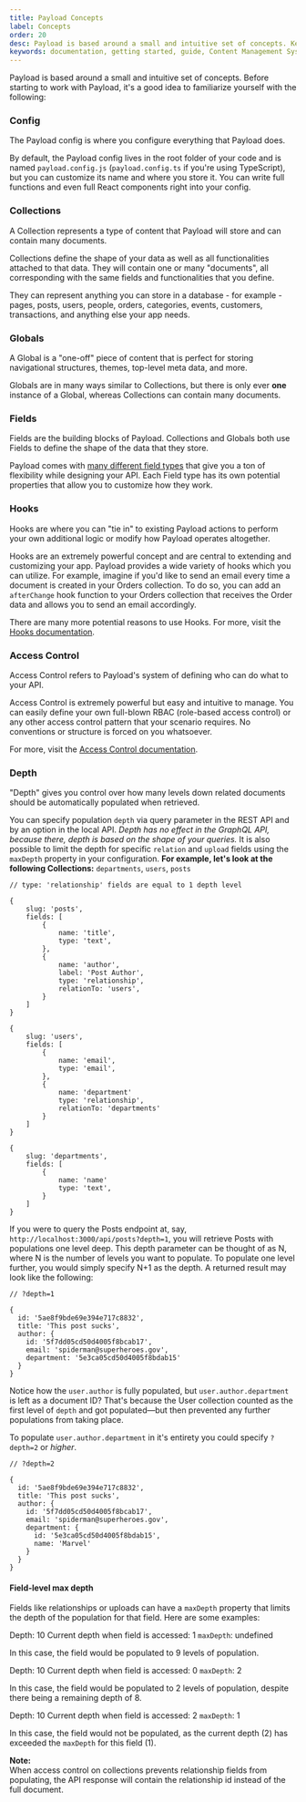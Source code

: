 ```yaml
---
title: Payload Concepts
label: Concepts
order: 20
desc: Payload is based around a small and intuitive set of concepts. Key concepts include collections, globals, fields and more.
keywords: documentation, getting started, guide, Content Management System, cms, headless, javascript, node, react, nextjs
---
```


Payload is based around a small and intuitive set of concepts. Before starting to work with Payload, it's a good idea to familiarize yourself with the following:

### Config

<Banner type="info">The Payload config is where you configure everything that Payload does.</Banner>

By default, the Payload config lives in the root folder of your code and is named `payload.config.js` (`payload.config.ts` if you're using TypeScript), but you can customize its name and where you store it. You can write full functions and even full React components right into your config.

### Collections

<Banner type="info">
  A Collection represents a type of content that Payload will store and can contain many documents.
</Banner>

Collections define the shape of your data as well as all functionalities attached to that data. They will contain one or many "documents", all corresponding with the same fields and functionalities that you define.

They can represent anything you can store in a database - for example - pages, posts, users, people, orders, categories, events, customers, transactions, and anything else your app needs.

### Globals

<Banner type="info">
  A Global is a "one-off" piece of content that is perfect for storing navigational structures,
  themes, top-level meta data, and more.
</Banner>

Globals are in many ways similar to Collections, but there is only ever **one** instance of a Global, whereas Collections can contain many documents.

### Fields

<Banner type="info">
  Fields are the building blocks of Payload. Collections and Globals both use Fields to define the
  shape of the data that they store.
</Banner>

Payload comes with [many different field types](../fields/overview) that give you a ton of flexibility while designing your API. Each Field type has its own potential properties that allow you to customize how they work.

### Hooks

<Banner type="info">
  Hooks are where you can "tie in" to existing Payload actions to perform your own additional logic
  or modify how Payload operates altogether.
</Banner>

Hooks are an extremely powerful concept and are central to extending and customizing your app. Payload provides a wide variety of hooks which you can utilize. For example, imagine if you'd like to send an email every time a document is created in your Orders collection. To do so, you can add an `afterChange` hook function to your Orders collection that receives the Order data and allows you to send an email accordingly.

There are many more potential reasons to use Hooks. For more, visit the [Hooks documentation](/docs/hooks/overview).

### Access Control

<Banner type="info">
  Access Control refers to Payload's system of defining who can do what to your API.
</Banner>

Access Control is extremely powerful but easy and intuitive to manage. You can easily define your own full-blown RBAC (role-based access control) or any other access control pattern that your scenario requires. No conventions or structure is forced on you whatsoever.

For more, visit the [Access Control documentation](/docs/access-control/overview).

### Depth

<Banner type="info">
  "Depth" gives you control over how many levels down related documents should be automatically
  populated when retrieved.
</Banner>

You can specify population `depth` via query parameter in the REST API and by an option in the local API. _Depth has no effect in the GraphQL API, because there, depth is based on the shape of your queries._
It is also possible to limit the depth for specific `relation` and `upload` fields using the `maxDepth` property in your configuration.
**For example, let's look at the following Collections:** `departments`, `users`, `posts`

```
// type: 'relationship' fields are equal to 1 depth level

{
	slug: 'posts',
	fields: [
		{
			name: 'title',
			type: 'text',
		},
		{
			name: 'author',
			label: 'Post Author',
			type: 'relationship',
			relationTo: 'users',
		}
	]
}

{
	slug: 'users',
	fields: [
		{
			name: 'email',
			type: 'email',
		},
		{
			name: 'department'
			type: 'relationship',
			relationTo: 'departments'
		}
	]
}

{
	slug: 'departments',
	fields: [
		{
			name: 'name'
			type: 'text',
		}
	]
}
```

If you were to query the Posts endpoint at, say, `http://localhost:3000/api/posts?depth=1`, you will retrieve Posts with populations one level deep. This depth parameter can be thought of as N, where N is the number of levels you want to populate. To populate one level further, you would simply specify N+1 as the depth. A returned result may look like the following:

```
// ?depth=1

{
  id: '5ae8f9bde69e394e717c8832',
  title: 'This post sucks',
  author: {
    id: '5f7dd05cd50d4005f8bcab17',
    email: 'spiderman@superheroes.gov',
    department: '5e3ca05cd50d4005f8bdab15'
  }
}
```

Notice how the `user.author` is fully populated, but `user.author.department` is left as a document ID? That's because the User collection counted as the first level of `depth` and got populated—but then prevented any further populations from taking place.

To populate `user.author.department` in it's entirety you could specify `?depth=2` or _higher_.

```
// ?depth=2

{
  id: '5ae8f9bde69e394e717c8832',
  title: 'This post sucks',
  author: {
    id: '5f7dd05cd50d4005f8bcab17',
    email: 'spiderman@superheroes.gov',
    department: {
      id: '5e3ca05cd50d4005f8bdab15',
      name: 'Marvel'
    }
  }
}
```

#### Field-level max depth

Fields like relationships or uploads can have a `maxDepth` property that limits the depth of the population for that field. Here are some examples:

Depth: 10
Current depth when field is accessed: 1
`maxDepth`: undefined

In this case, the field would be populated to 9 levels of population.

Depth: 10
Current depth when field is accessed: 0
`maxDepth`: 2

In this case, the field would be populated to 2 levels of population, despite there being a remaining depth of 8.

Depth: 10
Current depth when field is accessed: 2
`maxDepth`: 1

In this case, the field would not be populated, as the current depth (2) has exceeded the `maxDepth` for this field (1).

<Banner type="warning">
  <strong>Note:</strong>
  <br />
  When access control on collections prevents relationship fields from populating, the API response
  will contain the relationship id instead of the full document.
</Banner>
